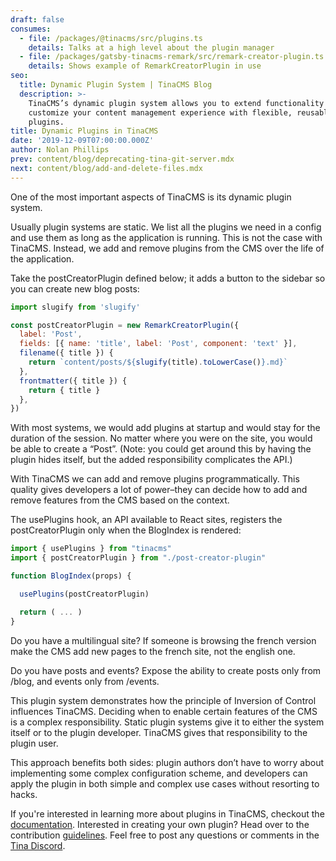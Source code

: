 ```yaml
---
draft: false
consumes:
  - file: /packages/@tinacms/src/plugins.ts
    details: Talks at a high level about the plugin manager
  - file: /packages/gatsby-tinacms-remark/src/remark-creator-plugin.ts
    details: Shows example of RemarkCreatorPlugin in use
seo:
  title: Dynamic Plugin System | TinaCMS Blog
  description: >-
    TinaCMS’s dynamic plugin system allows you to extend functionality and
    customize your content management experience with flexible, reusable
    plugins.
title: Dynamic Plugins in TinaCMS
date: '2019-12-09T07:00:00.000Z'
author: Nolan Phillips
prev: content/blog/deprecating-tina-git-server.mdx
next: content/blog/add-and-delete-files.mdx
---
```


One of the most important aspects of TinaCMS is its dynamic plugin system.

Usually plugin systems are static. We list all the plugins we need in a config and use them as long as the application is running. This is not the case with TinaCMS. Instead, we add and remove plugins from the CMS over the life of the application.

Take the postCreatorPlugin defined below; it adds a button to the sidebar so you can create new blog posts:

```js
import slugify from 'slugify'

const postCreatorPlugin = new RemarkCreatorPlugin({
  label: 'Post',
  fields: [{ name: 'title', label: 'Post', component: 'text' }],
  filename({ title }) {
    return `content/posts/${slugify(title).toLowerCase()}.md}`
  },
  frontmatter({ title }) {
    return { title }
  },
})
```

With most systems, we would add plugins at startup and would stay for the duration of the session. No matter where you were on the site, you would be able to create a “Post”. (Note: you could get around this by having the plugin hides itself, but the added responsibility complicates the API.)

With TinaCMS we can add and remove plugins programmatically. This quality gives developers a lot of power–they can decide how to add and remove features from the CMS based on the context.

The usePlugins hook, an API available to React sites, registers the postCreatorPlugin only when the BlogIndex is rendered:

```js
import { usePlugins } from "tinacms"
import { postCreatorPlugin } from "./post-creator-plugin"

function BlogIndex(props) {

  usePlugins(postCreatorPlugin)

  return ( ... )
}
```

Do you have a multilingual site? If someone is browsing the french version make the CMS add new pages to the french site, not the english one.

Do you have posts and events? Expose the ability to create posts only from /blog, and events only from /events.

This plugin system demonstrates how the principle of Inversion of Control influences TinaCMS. Deciding when to enable certain features of the CMS is a complex responsibility. Static plugin systems give it to either the system itself or to the plugin developer. TinaCMS gives that responsibility to the plugin user.

This approach benefits both sides: plugin authors don’t have to worry about implementing some complex configuration scheme, and developers can apply the plugin in both simple and complex use cases without resorting to hacks.

If you're interested in learning more about plugins in TinaCMS, checkout the [documentation](https://tinacms.org/docs/cms#plugins). Interested in creating your own plugin? Head over to the contribution [guidelines](https://tinacms.org/docs/contributing/guidelines). Feel free to post any questions or comments in the [Tina Discord](https://discord.com/invite/zumN63Ybpf).

